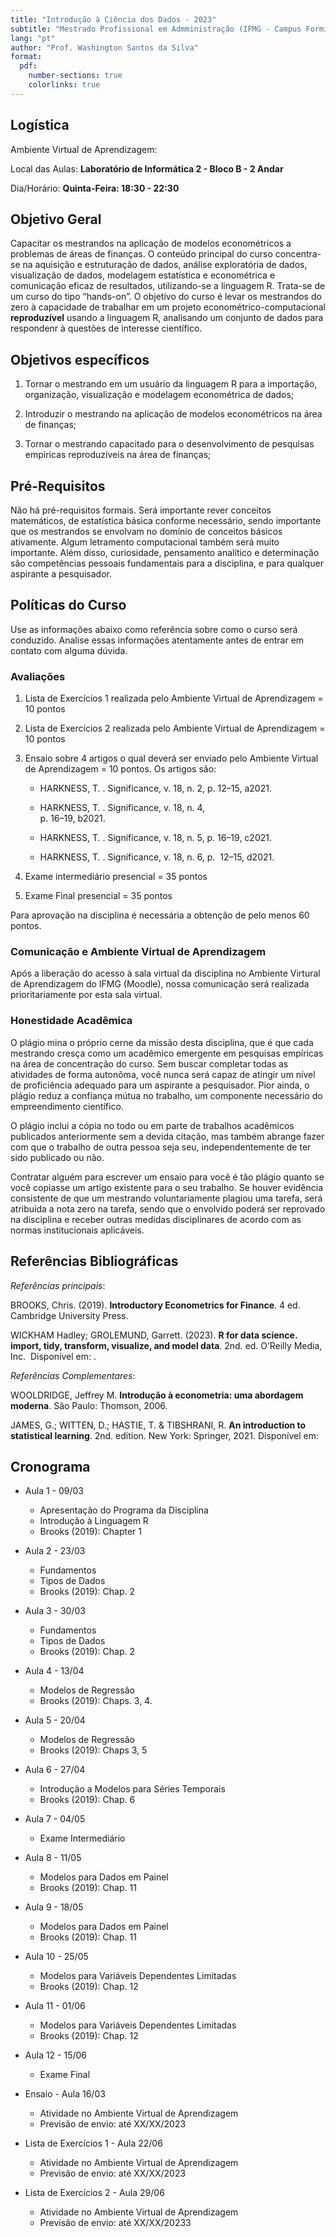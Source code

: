 ```yaml
---
title: "Introdução à Ciência dos Dados - 2023"
subtitle: "Mestrado Profissional em Admministração (IFMG - Campus Formiga)"
lang: "pt"
author: "Prof. Washington Santos da Silva"
format:
  pdf:
    number-sections: true
    colorlinks: true
---
```



## Logística

Ambiente Virtual de Aprendizagem: \url{https://ead.ifmg.edu.br/formiga/} 

Local das Aulas: **Laboratório de Informática 2 - Bloco B - 2 Andar**

Dia/Horário: **Quinta-Feira: 18:30 - 22:30**


## Objetivo Geral

Capacitar os mestrandos na aplicação de modelos econométricos a 
problemas de áreas de finanças. O conteúdo principal do curso concentra-se na 
aquisição e estruturação de dados, análise exploratória de dados, visualização 
de dados, modelagem estatística e econométrica e comunicação eficaz de resultados, utilizando-se a linguagem R. Trata-se de um curso do tipo 
"hands-on". O objetivo do curso é levar os mestrandos do zero à capacidade de trabalhar em um projeto econométrico-computacional **reproduzível** usando a linguagem R, analisando um conjunto de dados para respondenr à questões de interesse científico.


## Objetivos específicos

1. Tornar o mestrando em um usuário da linguagem R para a importação, 
   organização, visualização e modelagem econométrica de dados;

3. Introduzir o mestrando na aplicação de modelos econométricos na área de 
   finanças;

2. Tornar o mestrando capacitado para o desenvolvimento de pesquisas 
   empíricas reproduzíveis na área de finanças;


## Pré-Requisitos

Não há pré-requisitos formais. Será importante rever conceitos matemáticos, 
de estatística básica conforme necessário, sendo importante que os mestrandos se envolvam no domínio de conceitos básicos ativamente. Algum letramento 
computacional também será muito importante. Além disso, curiosidade, pensamento analítico e determinação são competências pessoais fundamentais para a 
disciplina, e para qualquer aspirante a pesquisador.

 
## Políticas do Curso

Use as informações abaixo como referência sobre como o curso será conduzido. 
Analise essas informações atentamente antes de entrar em contato com 
alguma dúvida. 


### Avaliações

1) Lista de Exercícios 1 realizada pelo Ambiente Virtual de Aprendizagem = 10 pontos

2) Lista de Exercícios 2 realizada pelo Ambiente Virtual de Aprendizagem = 10 pontos

3) Ensaio sobre 4 artigos o qual deverá ser enviado pelo Ambiente Virtual de Aprendizagem = 10 pontos. Os artigos são:

    - HARKNESS, T. \href{https://doi.org/10.1111/1740-9713.01504}{The history of       the data economy: Part I: The birth of customer insight}. Significance, v. 
      18, n. 2, p. 12–15, a2021.

    - HARKNESS, T. \href{https://doi.org/10.1111/1740-9713.01547}{The history of 
      the data economy: Part II: Analytics arrives}. Significance, v. 18, n. 4,  
      p. 16–19, b2021.

    - HARKNESS, T. \href{https://doi.org/10.1111/1740-9713.01567} {The history of       the data economy: Part III: The new kings and queens of data}. 
      Significance, v. 18, n. 5, p. 16–19, c2021.

    - HARKNESS, T. \href{https://doi.org/10.1111/1740-9713.01586}{The history of       the data economy: Part IV: The future}. Significance, v. 18, n. 6, p. 
      12–15, d2021.

4) Exame intermediário presencial = 35 pontos

5) Exame Final presencial = 35 pontos

Para aprovação na disciplina é necessária a obtenção de pelo menos 
60 pontos.


### Comunicação e Ambiente Virtual de Aprendizagem

Após a liberação do acesso à sala virtual da disciplina no Ambiente Virtural de 
Aprendizagem do IFMG (Moodle), nossa comunicação será realizada prioritariamente 
por esta sala virtual.


### Honestidade Acadêmica

O plágio mina o próprio cerne da missão desta disciplina, que é que cada 
mestrando cresça como um acadêmico emergente em pesquisas empíricas na área de 
concentração do curso. Sem buscar completar todas as atividades de 
forma autonôma, você nunca será capaz de atingir um nível de proficiência 
adequado para um aspirante a pesquisador. Pior ainda, o plágio reduz a confiança mútua no trabalho, um componente necessário do empreendimento científico.

O plágio inclui a cópia no todo ou em parte de trabalhos acadêmicos publicados 
anteriormente sem a devida citação, mas também abrange fazer com que o trabalho 
de outra pessoa seja seu, independentemente de ter sido publicado ou não. 

Contratar alguém para escrever um ensaio para você é tão plágio quanto se você 
copiasse um artigo existente para o seu trabalho. Se houver evidência 
consistente de que um mestrando voluntariamente plagiou uma tarefa, será 
atribuída a nota zero na tarefa, sendo que o envolvido poderá ser 
reprovado na disciplina e receber outras medidas disciplinares de acordo com 
as normas institucionais aplicáveis.


## Referências Bibliográficas

*Referências principais*:

BROOKS, Chris. (2019). **Introductory Econometrics for Finance**. 4 ed.
Cambridge University Press.

WICKHAM Hadley; GROLEMUND, Garrett. (2023). **R for data science. import, tidy, transform, visualize, and model data**. 2nd. ed. O’Reilly Media, Inc. 
Disponível em: \url{https://r4ds.hadley.nz}.


*Referências Complementares*:

WOOLDRIDGE, Jeffrey M. **Introdução à econometria: uma abordagem moderna**. 
São Paulo: Thomson, 2006.

JAMES, G.; WITTEN, D.; HASTIE, T. & TIBSHRANI, R. **An introduction to statistical learning**. 2nd. edition. New York: Springer, 2021. Disponível em: \url{https://www.statlearning.com/}


## Cronograma

- Aula 1 - 09/03

    - Apresentação do Programa da Disciplina
    - Introdução à Linguagem R
    - Brooks (2019): Chapter 1

- Aula 2 - 23/03

    - Fundamentos
    - Tipos de Dados
    - Brooks (2019): Chap. 2

- Aula 3 - 30/03

    - Fundamentos
    - Tipos de Dados
    - Brooks (2019): Chap. 2

- Aula 4 - 13/04  

    - Modelos de Regressão
    - Brooks (2019): Chaps. 3, 4.

- Aula 5 - 20/04

    - Modelos de Regressão
    - Brooks (2019): Chaps 3, 5

- Aula 6 - 27/04

    - Introdução a Modelos para Séries Temporais
    - Brooks (2019): Chap. 6

- Aula 7 - 04/05

    - Exame Intermediário

- Aula 8 - 11/05

    - Modelos para Dados em Painel
    - Brooks (2019): Chap. 11

- Aula 9 - 18/05 

    - Modelos para Dados em Painel
    - Brooks (2019): Chap. 11

- Aula 10 - 25/05

    - Modelos para Variáveis Dependentes Limitadas
    - Brooks (2019): Chap. 12

- Aula 11 - 01/06

    - Modelos para Variáveis Dependentes Limitadas
    - Brooks (2019): Chap. 12

- Aula 12 - 15/06

    - Exame Final

- Ensaio - Aula 16/03

    - Atividade no Ambiente Virtual de Aprendizagem 
    - Previsão de envio: até XX/XX/2023

- Lista de Exercícios 1 - Aula 22/06

    - Atividade no Ambiente Virtual de Aprendizagem 
    - Previsão de envio: até XX/XX/2023

- Lista de Exercícios 2 - Aula 29/06

    - Atividade no Ambiente Virtual de Aprendizagem
    - Previsão de envio: até XX/XX/20233

